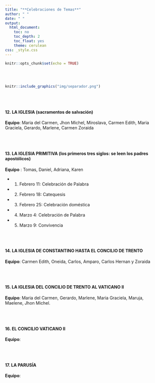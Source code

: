 ```yaml
---
title: "**Celebraciones de Temas**"
author: " "
date: " "
output:
  html_document:
    toc: no
    toc_depth: 2
    toc_float: yes
    theme: cerulean
css: _style.css
---
```



```r
knitr::opts_chunk$set(echo = TRUE)
```

</br></br>

<!-- ###  **TEMAS / EQUIPOS** -->

<!-- </br></br> -->

<!-- #### **1. ABRAHAM** -->

<!-- Equipo : Oneida, Carmen Edith, Carlos Alberto, Maria Graciela -->

<!-- </br></br> -->

<!-- #### **2. ÉXODO (hasta la llegada al desierto)** -->

<!-- Equipo: Gerardo, Marlene, Amparo, Maria del Carmen, Yolanda -->

<!-- </br></br> -->


<!-- #### **3. ALIANZA del Sinaí** -->

<!-- Equipo: Daniel, Adriana, Laura, Marlene A, Yolanda -->

<!-- </br></br> -->

<!-- #### **4. CAMINO POR EL DESIERTO** -->

<!-- **Equipo**: Jhon Michel, Maruja, Carmen Zoraida, Miroslava, Karen -->

<!-- </br></br> -->

<!-- #### **5. CONQUISTA DE LA TIERRA PROMETIDA (Josué)** -->

<!-- **Equipo**: Oneida, Amparo, Carmen Edith, Gerardo, Marleny -->

<!-- </br></br> -->


<!-- #### **6. DAVID Y EL REINO** -->

<!-- **Equipo**: Yolanda, Marlene, Adriana, Daniel -->

<!-- </br></br> -->


<!-- #### **7. EXILIO** -->

<!-- **Equipo**: Carlos Hernan, Zoraida, Tomas, Miroslava -->


<!-- </br></br> -->


```r
knitr::include_graphics("img/separador.png")
```


<!-- #### **8. PROFETAS** -->

<!-- **Equipo**: Maria Graciela, Maria del Carmen, Oneida, Karen, Amparo, Maruja -->

<!-- Fechas: -->

<!-- * 1. Martes Junio 23: Celebración Palabra (5 a 7 lecturas) -->
<!-- * 2. Martes Junio 30: Catequesis -->
<!-- * 3. Martes Agosto 6  : Celebración doméstica -->
<!-- * 4. Martes Agosto 13: Celebración de palabra -->
<!-- * 5. Domingo Agosto 18: Convivencia  -->


<!-- #### **9. LOS ORÍGENES (la creación, el mal y el pecado)** -->

<!-- **Equipo**: Gerardo, Marlene, Carmen Zoraida, Yolanda. -->

<!-- Fechas : -->

<!-- * 1. Agosto 20  :  Celebración Palabra ( 5 a 7 lecturas) -->
<!-- * 2. Agosto 27  :  Catequesis -->
<!-- * 3. Septiembre 3  :  Celebración domésitca -->
<!-- * 4. Septiembre 10 :  Celebración Palabra -->
<!-- * 5. Septiembre 15 : Convivencia -->

<!-- </br></br> -->

<!-- #### **10. EL MESÍAS** -->

<!-- **Equipo**: Carlos Alberto, Tomas, Daniel - Adriana. -->

<!-- Fechas: -->

<!-- * 1. septiembre 17 : Celebración de Palabra -->
<!-- * 2. septiembre 24 : Catequesis -->
<!-- * 3. octubre 1 : Celebración doméstica  -->
<!-- * 4. octubre 8 : Celebración de Palabra  -->
<!-- * 5. octubre 13 Convivencia -->



<!-- </br> -->

<!-- </br></br> -->

<!-- #### **11. LA RESURRECCIÓN** -->

<!-- **Equipo**: Oneida, Marlene, Jhon Michel, Amparo, Maruja, Carlos Hernan - Zoraida. -->

<!-- * 1. octubre 22    : Celebración de Palabra -->
<!-- * 2. octubre 29    : Catequesis -->
<!-- * 3. noviembre 5   : Celebración doméstica -->
<!-- * 4. noviembre 12  : Celebración de Palabra -->
<!-- * 5. noviembre 17  : Convivencia -->


</br></br>

#### **12. LA IGLESIA (sacramentos de salvación)**

**Equipo**: Maria del Carmen, Jhon Michel, Miroslava, Carmen Edith, Maria Graciela, Gerardo, Marlene,  Carmen Zoraida


<!-- * 1. Enero 14  : Celebración de Palabra -->
<!-- * 2. Enero 21  : Catequesis -->
<!-- * 3. Enero 28  : Celebración doméstica -->
<!-- * 4. Febrero 4  : Celebración de Palabra -->
<!-- * 5. Febrero 9  : Convivencia -->

</br></br>

#### **13. LA IGLESIA PRIMITIVA (los primeros tres siglos: se leen los padres apostólicos)**

**Equipo** : Tomas, Daniel, Adriana, Karen


* 1.  Febrero 11: Celebración de Palabra 
* 2.  Febrero 18: Catequesis 
* 3.  Febrero 25: Celebración doméstica 
* 4.  Marzo 4: Celebración de Palabra 
* 5.  Marzo 9: Convivencia 

</br></br>

#### **14. LA IGLESIA DE CONSTANTINO HASTA EL CONCILIO DE TRENTO**


**Equipo**: Carmen Edith, Oneida, Carlos, Amparo, Carlos Hernan y Zoraida


<!-- * 1.  : Celebración de Palabra -->
<!-- * 2.  : Catequesis -->
<!-- * 3.  : Celebración doméstica -->
<!-- * 4.  : Celebración de Palabra -->
<!-- * 5.  : Convivencia -->

</br></br>


#### **15. LA IGLESIA DEL CONCILIO DE TRENTO AL VATICANO II**

**Equipo**: Maria del Carmen, Gerardo, Marlene, Maria Graciela, Maruja, Maelene, Jhon Michel.


<!-- * 1.  : Celebración de Palabra -->
<!-- * 2.  : Catequesis -->
<!-- * 3.  : Celebración doméstica -->
<!-- * 4.  : Celebración de Palabra -->
<!-- * 5.  : Convivencia -->

</br></br>


#### **16. EL CONCILIO VATICANO II**

**Equipo**:


<!-- * 1.  : Celebración de Palabra -->
<!-- * 2.  : Catequesis -->
<!-- * 3.  : Celebración doméstica -->
<!-- * 4.  : Celebración de Palabra -->
<!-- * 5.  : Convivencia -->

</br></br>


#### **17. LA PARUSÍA**

**Equipo**:

<!-- * 1.  : Celebración de Palabra -->
<!-- * 2.  : Catequesis -->
<!-- * 3.  : Celebración doméstica -->
<!-- * 4.  : Celebración de Palabra -->
<!-- * 5.  : Convivencia -->


</br></br>
